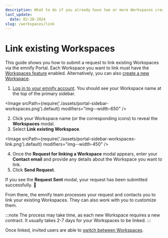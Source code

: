```yaml
---
description: What to do if you already have two or more Workspaces created in the emnify Portal
last_update:
  date: 02-28-2024
slug: /workspaces/link
---
```


# Link existing Workspaces


This guide shows you how to submit a request to link existing Workspaces via the emnify Portal.
Each Workspace you want to link must have the [Workspaces feature](/workspaces) enabled.
Alternatively, you can also [create a new Workspace](/workspaces/create).

<PermissionsInfoPartial action="link existing" />

1. [Log in to your emnify account](https://portal.emnify.com/sign).
You should see your Workspace name at the top of the primary sidebar.

<Image
  srcPath={require('./assets/portal-sidebar-workspaces.png').default}
  modifiers="img--width-650"
/>

2. Click your Workspace name (or the corresponding icons) to reveal the **Workspaces** modal.
3. Select **Link existing Workspace**.

<Image
  srcPath={require('./assets/portal-sidebar-workspaces-link.png').default}
  modifiers="img--width-450"
/>

4. Once the **Request for linking a Workspace** modal appears, enter your **Contact email** and provide any details about the Workspace you want to link.
5. Click **Send Request**.

If you see the **Request Sent** modal, your request has been submitted successfully. 🎉

From there, the emnify team processes your request and contacts you to link your existing Workspaces.
They can also work with you to customize them.

:::note
The process may take time, as each new Workspace requires a new contract.
It usually takes 2-7 days for your Workspaces to be linked.
:::

Once linked, invited users are able to [switch between Workspaces](/workspaces/switch).

<FeatureRequestsTipPartial />
